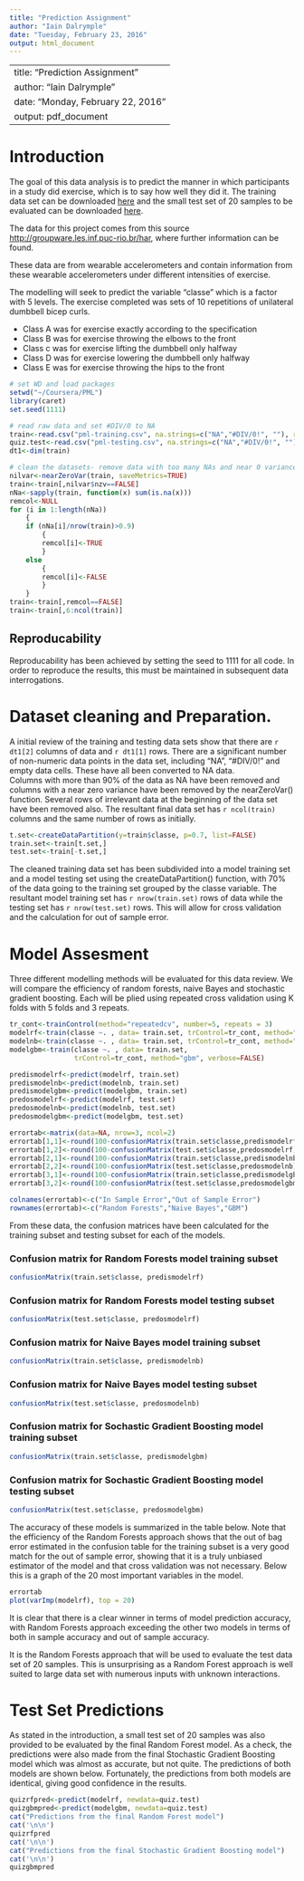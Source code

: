 ```yaml
---
title: "Prediction Assignment"
author: "Iain Dalrymple"
date: "Tuesday, February 23, 2016"
output: html_document
---
```


---
title: "Prediction Assignment"
author: "Iain Dalrymple"
date: "Monday, February 22, 2016"
output: pdf_document
---

# Introduction
The goal of this data analysis is to predict the manner in which participants in a study did exercise, which is to say how well they did it. The training data set can be downloaded [here](https://d396qusza40orc.cloudfront.net/predmachlearn/pml-training.csv) and the small test set of 20 samples to be evaluated can be downloaded [here](https://d396qusza40orc.cloudfront.net/predmachlearn/pml-testing.csv).  

The data for this project comes from this source [http://groupware.les.inf.puc-rio.br/har](http://groupware.les.inf.puc-rio.br/har), where further information can be found. 

These data are from wearable accelerometers and contain information from these wearable accelerometers under different intensities of exercise. 

The modelling will seek to predict the variable "classe" which is a factor with 5 levels. The exercise completed was sets of 10 repetitions of unilateral dumbbell bicep curls.  

- Class A was for exercise exactly according to the specification
- Class B was for exercise throwing the elbows to the front
- Class c was for exercise lifting the dumbbell only halfway
- Class D was for exercise lowering the dumbbell only halfway
- Class E was for exercise throwing the hips to the front

```r
# set WD and load packages
setwd("~/Coursera/PML")
library(caret)
set.seed(1111)

# read raw data and set #DIV/0 to NA
train<-read.csv("pml-training.csv", na.strings=c("NA","#DIV/0!", ""), row.names=1)
quiz.test<-read.csv("pml-testing.csv", na.strings=c("NA","#DIV/0!", ""), row.names=1)
dt1<-dim(train)

# clean the datasets- remove data with too many NAs and near 0 variance
nilvar<-nearZeroVar(train, saveMetrics=TRUE)
train<-train[,nilvar$nzv==FALSE]
nNa<-sapply(train, function(x) sum(is.na(x)))
remcol<-NULL
for (i in 1:length(nNa))
    {
    if (nNa[i]/nrow(train)>0.9)
        {
        remcol[i]<-TRUE
        }
    else
        {
        remcol[i]<-FALSE
        }
    }
train<-train[,remcol==FALSE]
train<-train[,6:ncol(train)]

```

## Reproducability 
Reproducability has been achieved by setting the seed to 1111 for all code. In order to reproduce the results, this must be maintained in subsequent data interrogations. 

# Dataset cleaning and Preparation. 
A initial review of the training and testing data sets show that there are `r dt1[2]` columns of data and `r dt1[1]` rows. There are a significant number of non-numeric data points in the data set, including "NA", "#DIV/0!" and empty data cells. These have all been converted to NA data.  
Columns with more than 90% of the data as NA have been removed and columns with a near zero variance have been removed by the nearZeroVar() function. Several rows of irrelevant data at the beginning of the data set have been removed also. The resultant final data set has `r ncol(train)` columns and the same number of rows as initially.  

```r
t.set<-createDataPartition(y=train$classe, p=0.7, list=FALSE)
train.set<-train[t.set,]
test.set<-train[-t.set,]
```

The cleaned training data set has been subdivided into a model training set and a model testing set using the createDataPartition() function, with 70% of the data going to the training set grouped by the classe variable. The resultant model training set has `r nrow(train.set)` rows of data while the testing set has `r nrow(test.set)` rows. This will allow for cross validation and the calculation for out of sample error. 

# Model Assesment
Three different modelling methods will be evaluated for this data review. We will compare the efficiency of random forests, naive Bayes and stochastic gradient boosting. Each will be plied using repeated cross validation using K folds with 5 folds and 3 repeats.  

```r
tr_cont<-trainControl(method="repeatedcv", number=5, repeats = 3)
modelrf<-train(classe ~. , data= train.set, trControl=tr_cont, method="rf")
modelnb<-train(classe ~. , data= train.set, trControl=tr_cont, method="nb")
modelgbm<-train(classe ~. , data= train.set, 
                trControl=tr_cont, method="gbm", verbose=FALSE)

predismodelrf<-predict(modelrf, train.set)
predismodelnb<-predict(modelnb, train.set)
predismodelgbm<-predict(modelgbm, train.set)
predosmodelrf<-predict(modelrf, test.set)
predosmodelnb<-predict(modelnb, test.set)
predosmodelgbm<-predict(modelgbm, test.set)

errortab<-matrix(data=NA, nrow=3, ncol=2)
errortab[1,1]<-round(100-confusionMatrix(train.set$classe,predismodelrf)$overall[1]*100,1)
errortab[1,2]<-round(100-confusionMatrix(test.set$classe,predosmodelrf)$overall[1]*100,1)
errortab[2,1]<-round(100-confusionMatrix(train.set$classe,predismodelnb)$overall[1]*100,1)
errortab[2,2]<-round(100-confusionMatrix(test.set$classe,predosmodelnb)$overall[1]*100,1)
errortab[3,1]<-round(100-confusionMatrix(train.set$classe,predismodelgbm)$overall[1]*100,1)
errortab[3,2]<-round(100-confusionMatrix(test.set$classe,predosmodelgbm)$overall[1]*100,1)

colnames(errortab)<-c("In Sample Error","Out of Sample Error")
rownames(errortab)<-c("Random Forests","Naive Bayes","GBM")

```

From these data, the confusion matrices have been calculated for the training subset and testing subset for each of the models. 

### Confusion matrix for Random Forests model training subset
```r
confusionMatrix(train.set$classe, predismodelrf)
```

### Confusion matrix for Random Forests model testing subset
```r
confusionMatrix(test.set$classe, predosmodelrf)
```

### Confusion matrix for Naive Bayes model training subset
```r
confusionMatrix(train.set$classe, predismodelnb)
```

### Confusion matrix for Naive Bayes model testing subset
```r
confusionMatrix(test.set$classe, predosmodelnb)
```

### Confusion matrix for Sochastic Gradient Boosting model training subset
```r
confusionMatrix(train.set$classe, predismodelgbm)
```

### Confusion matrix for Sochastic Gradient Boosting model testing subset
```r
confusionMatrix(test.set$classe, predosmodelgbm)
```

The accuracy of these models is summarized in the table below. Note that the efficiency of the Random Forests approach shows that the out of bag error estimated in the confusion table for the training subset is a very good match for the out of sample error, showing that it is a truly unbiased estimator of the model and that cross validation was not necessary. Below this is a graph of the 20 most important variables in the model. 

```r
errortab
plot(varImp(modelrf), top = 20)
```

It is clear that there is a clear winner in terms of model prediction accuracy, with Random Forests approach exceeding the other two models in terms of both in sample accuracy and out of sample accuracy. 

It is the Random Forests approach that will be used to evaluate the  test data set of 20 samples. This is unsurprising as a Random Forest approach is well suited to large data set with numerous inputs with unknown interactions. 

# Test Set Predictions
As stated in the introduction, a small test set of 20 samples was also provided to be evaluated by the final Random Forest model. As a check, the predictions were also made from the final Stochastic Gradient Boosting model which was almost as accurate, but not quite. The predictions of both models are shown below. Fortunately, the predictions from both models are identical, giving good confidence in the results. 

```r
quizrfpred<-predict(modelrf, newdata=quiz.test)
quizgbmpred<-predict(modelgbm, newdata=quiz.test)
cat("Predictions from the final Random Forest model")
cat('\n\n')
quizrfpred
cat('\n\n')
cat("Predictions from the final Stochastic Gradient Boosting model")
cat('\n\n')
quizgbmpred
```
